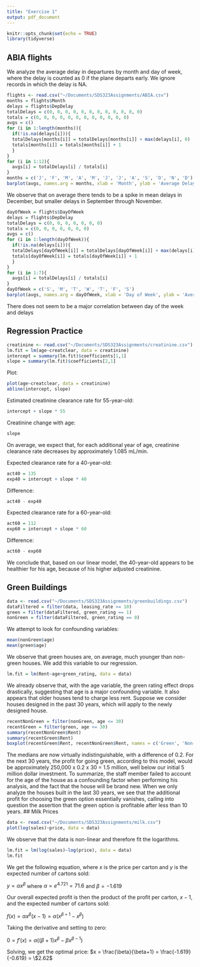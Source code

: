 ```yaml
---
title: "Exercise 1"
output: pdf_document
---
```

```r
knitr::opts_chunk$set(echo = TRUE)
library(tidyverse)
```
## ABIA flights
We analyze the average delay in departures by month and day of week, where the delay is counted as 0 if the plane departs early.  We ignore records in which the delay is NA.

```r
flights <- read.csv("~/Documents/SDS323Assignments/ABIA.csv")
months = flights$Month
delays = flights$DepDelay
totalDelays = c(0, 0, 0, 0, 0, 0, 0, 0, 0, 0, 0, 0)
totals = c(0, 0, 0, 0, 0, 0, 0, 0, 0, 0, 0, 0)
avgs = c()
for (i in 1:length(months)){
  if(!is.na(delays[i])){
  totalDelays[months[i]] = totalDelays[months[i]] + max(delays[i], 0)
  totals[months[i]] = totals[months[i]] + 1
  }
}
for (i in 1:12){
  avgs[i] = totalDelays[i] / totals[i]
}
months = c('J', 'F', 'M', 'A', 'M', 'J', 'J', 'A', 'S', 'O', 'N', 'D')
barplot(avgs, names.arg = months, xlab = 'Month', ylab = 'Average Delay')
```

We observe that on average there tends to be a spike in mean delays in December, but smaller delays in September through November.
``` r
dayOfWeek = flights$DayOfWeek
delays = flights$DepDelay
totalDelays = c(0, 0, 0, 0, 0, 0, 0)
totals = c(0, 0, 0, 0, 0, 0, 0)
avgs = c()
for (i in 1:length(dayOfWeek)){
  if(!is.na(delays[i])){
  totalDelays[dayOfWeek[i]] = totalDelays[dayOfWeek[i]] + max(delays[i], 0)
  totals[dayOfWeek[i]] = totals[dayOfWeek[i]] + 1
  }
}
for (i in 1:7){
  avgs[i] = totalDelays[i] / totals[i]
}
dayOfWeek = c('S', 'M', 'T', 'W', 'T', 'F', 'S')
barplot(avgs, names.arg = dayOfWeek, xlab = 'Day of Week', ylab = 'Average Delay')
```

There does not seem to be a major correlation between day of the week and delays

## Regression Practice
```r
creatinine <- read.csv("~/Documents/SDS323Assignments/creatinine.csv")
lm.fit = lm(age~creatclear, data = creatinine)
intercept = summary(lm.fit)$coefficients[1,1]
slope = summary(lm.fit)$coefficients[2,1]
```
Plot:
```r
plot(age~creatclear, data = creatinine)
abline(intercept, slope)
```

Estimated creatinine clearance rate for 55-year-old:
```r
intercept + slope * 55
```
Creatinine change with age:
```r
slope
```
On average, we expect that, for each additional year of age, creatinine clearance rate decreases by approximately 1.085 mL/min.

Expected clearance rate for a 40-year-old:
```r
act40 = 135
exp40 = intercept + slope * 40
```
Difference:
```r
act40 - exp40
```
Expected clearance rate for a 60-year-old:
```r
act60 = 112
exp60 = intercept + slope * 60
```
Difference:
```r
act60 - exp60
```
We conclude that, based on our linear model, the 40-year-old appears to be healthier for his age, because of his higher adjusted creatinine.

## Green Buildings
```r
data <- read.csv("~/Documents/SDS323Assignments/greenbuildings.csv")
dataFiltered = filter(data, leasing_rate >= 10)
green = filter(dataFiltered, green_rating == 1)
nonGreen = filter(dataFiltered, green_rating == 0)
```

We attempt to look for confounding variables:
```r
mean(nonGreen$age)
mean(green$age)
```
We observe that green houses are, on average, much younger than non-green houses.  We add this variable to our regression.
```r
lm.fit = lm(Rent~age+green_rating, data = data)
```

We already observe that, with the age variable, the green rating effect drops drastically, suggesting that age is a major confounding variable. It also appears that older houses tend to charge less rent. Suppose we consider houses designed in the past 30 years, which will apply to the newly designed house.
``` r
recentNonGreen = filter(nonGreen, age <= 30)
recentGreen = filter(green, age <= 30)
summary(recentNonGreen$Rent)
summary(recentGreen$Rent)
boxplot(recentGreen$Rent, recentNonGreen$Rent, names = c('Green', 'Non-Green'))
```

The medians are now virtually indistinguishable, with a difference of 0.2. For the next 30 years, the profit for going green, according to this model, would be approximately 250,000 x 0.2 x 30 = 1.5 million, well below our initial 5 million dollar investment.
To summarize, the staff member failed to account for the age of the house as a confounding factor when performing his analysis, and the fact that the house will be brand new.  When we only analyze the houses built in the last 30 years, we see that the additional profit for choosing the green option essentially vanishes, calling into question the assertion that the green option is profitable after less than 10 years.
## Milk Prices
```r
data <- read.csv("~/Documents/SDS323Assignments/milk.csv")
plot(log(sales)~price, data = data)
```

We observe that the data is non-linear and therefore fit the logarithms.

```r
lm.fit = lm(log(sales)~log(price), data = data)
lm.fit
```

We get the following equation, where $x$ is the price per carton and $y$ is the expected number of cartons sold:

$y = {\alpha}x^{\beta}$ where $\alpha = e^{4.721}=71.6$ and $\beta = -1.619$

Our overall expected profit is then the product of the profit per carton, $x-1$, and the expected number of cartons sold:

$f(x) = {\alpha}x^{\beta}(x - 1) = {\alpha}(x^{\beta+1} - x^{\beta})$

Taking the derivative and setting to zero:

$0 = f'(x) = {\alpha}((\beta+1)x^{\beta} - {\beta}x^{\beta-1})$

Solving, we get the optimal price:
$x = \frac{\beta}{\beta+1} = \frac{-1.619}{-0.619} = \$2.62$
